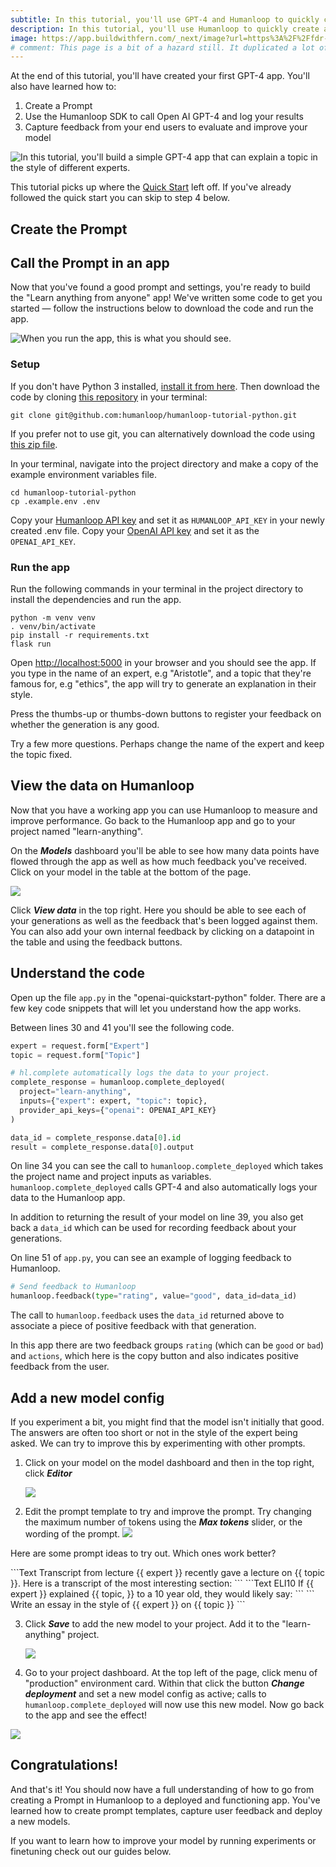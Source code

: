 ```yaml
---
subtitle: In this tutorial, you'll use GPT-4 and Humanloop to quickly create a GPT-4 chat app that explains topics in the style of different experts.
description: In this tutorial, you'll use Humanloop to quickly create a GPT-4 chat app. You'll learn how to create a Prompt, call GPT-4, and log your results. You'll also learn how to capture feedback from your end users to evaluate and improve your model.
image: https://app.buildwithfern.com/_next/image?url=https%3A%2F%2Ffdr-prod-docs-files-public.s3.amazonaws.com%2Fhttps%3A%2F%2Fhumanloop.docs.buildwithfern.com%2F2024-05-31T20%3A04%3A53.218Z%2Fassets%2Fimages%2Fb517f71-Screenshot_2022-11-08_at_16.34.54.png&w=3840&q=75
# comment: This page is a bit of a hazard still. It duplicated a lot of the quickstart, so instead i've just made that a snippet so its at least up to do. The latter parts are still showing old screenshots (and its a bit of a crappy Flask app). Tempted to nuke it.
---
```


At the end of this tutorial, you'll have created your first GPT-4 app. You'll also have learned how to:

1. Create a Prompt
2. Use the Humanloop SDK to call Open AI GPT-4 and log your results
3. Capture feedback from your end users to evaluate and improve your model

<img
  src="../../assets/images/b517f71-Screenshot_2022-11-08_at_16.34.54.png"
  alt="In this tutorial, you'll build a simple GPT-4 app that can explain a topic in the style of different experts."
/>

This tutorial picks up where the [Quick Start](./quickstart) left off. If you've already followed the quick start you can skip to step 4 below.

## Create the Prompt

<Markdown src="../../snippets/quickstart-create-prompt.mdx" />

## Call the Prompt in an app

Now that you've found a good prompt and settings, you're ready to build the "Learn anything from anyone" app! We've written some code to get you started — follow the instructions below to download the code and run the app.

<img
  src="../../assets/images/b517f71-Screenshot_2022-11-08_at_16.34.54.png"
  alt="When you run the app, this is what you should see."
/>

### Setup

If you don't have Python 3 installed, [install it from here](https://www.python.org/downloads/). Then download the code by cloning [this repository](https://github.com/humanloop/humanloop-tutorial-python) in your terminal:

```Text Python Tutorial
git clone git@github.com:humanloop/humanloop-tutorial-python.git
```

If you prefer not to use git, you can alternatively download the code using [this zip file](https://github.com/humanloop/humanloop-tutorial-python/archive/refs/heads/main.zip).

In your terminal, navigate into the project directory and make a copy of the example environment variables file.

```Text Bash
cd humanloop-tutorial-python
cp .example.env .env
```

Copy your [Humanloop API key](https://app.humanloop.com/account/settings) and set it as `HUMANLOOP_API_KEY` in your newly created .env file. Copy your [OpenAI API key](https://beta.openai.com/account/api-keys) and set it as the `OPENAI_API_KEY`.

### Run the app

Run the following commands in your terminal in the project directory to install the dependencies and run the app.

```
python -m venv venv
. venv/bin/activate
pip install -r requirements.txt
flask run
```

Open [http://localhost:5000](http://localhost:5000) in your browser and you should see the app. If you type in the name of an expert, e.g "Aristotle", and a topic that they're famous for, e.g "ethics", the app will try to generate an explanation in their style.

Press the thumbs-up or thumbs-down buttons to register your feedback on whether the generation is any good.

Try a few more questions. Perhaps change the name of the expert and keep the topic fixed.

## View the data on Humanloop

Now that you have a working app you can use Humanloop to measure and improve performance. Go back to the Humanloop app and go to your project named "learn-anything".

On the **_Models_** dashboard you'll be able to see how many data points have flowed through the app as well as how much feedback you've received. Click on your model in the table at the bottom of the page.

<img src="../../assets/images/1862c45-image.png" />

Click **_View data_** in the top right. Here you should be able to see each of your generations as well as the feedback that's been logged against them. You can also add your own internal feedback by clicking on a datapoint in the table and using the feedback buttons.

## Understand the code

Open up the file `app.py` in the "openai-quickstart-python" folder. There are a few key code snippets that will let you understand how the app works.

Between lines 30 and 41 you'll see the following code.

```python
expert = request.form["Expert"]
topic = request.form["Topic"]

# hl.complete automatically logs the data to your project.
complete_response = humanloop.complete_deployed(
  project="learn-anything",
  inputs={"expert": expert, "topic": topic},
  provider_api_keys={"openai": OPENAI_API_KEY}
)

data_id = complete_response.data[0].id
result = complete_response.data[0].output
```

On line 34 you can see the call to `humanloop.complete_deployed` which takes the project name and project inputs as variables. `humanloop.complete_deployed` calls GPT-4 and also automatically logs your data to the Humanloop app.

In addition to returning the result of your model on line 39, you also get back a `data_id` which can be used for recording feedback about your generations.

On line 51 of `app.py`, you can see an example of logging feedback to Humanloop.

```python
# Send feedback to Humanloop
humanloop.feedback(type="rating", value="good", data_id=data_id)
```

The call to `humanloop.feedback` uses the `data_id` returned above to associate a piece of positive feedback with that generation.

In this app there are two feedback groups `rating` (which can be `good` or `bad`) and `actions`, which here is the copy button and also indicates positive feedback from the user.

## Add a new model config

If you experiment a bit, you might find that the model isn't initially that good. The answers are often too short or not in the style of the expert being asked. We can try to improve this by experimenting with other prompts.

1. Click on your model on the model dashboard and then in the top right, click **_Editor_**

   <img src="../../assets/images/bda508f-image.png" />

2. Edit the prompt template to try and improve the prompt. Try changing the maximum number of tokens using the **_Max tokens_** slider, or the wording of the prompt.
   <img src="../../assets/images/299c597-image.png" />

Here are some prompt ideas to try out. Which ones work better?

<CodeBlocks>
  ```Text Transcript from lecture
  {{ expert }} recently gave a lecture on {{ topic }}. Here is a transcript of the
  most interesting section: ``` ```Text ELI10 If {{ expert }} explained {{
    topic,
  }} to a 10 year old, they would likely say: ``` ``` Write an essay in the style
  of {{ expert }} on {{ topic }}
  ```
</CodeBlocks>

3. Click **_Save_** to add the new model to your project. Add it to the "learn-anything" project.

   <img src="../../assets/images/3e8c1b7-image.png" />

4. Go to your project dashboard. At the top left of the page, click menu of "production" environment card. Within that click the button **_Change deployment_** and set a new model config as active; calls to `humanloop.complete_deployed` will now use this new model. Now go back to the app and see the effect!

<img src="../../assets/images/40ee971-image.png" />

## Congratulations!

And that's it! You should now have a full understanding of how to go from creating a Prompt in Humanloop to a deployed and functioning app. You've learned how to create prompt templates, capture user feedback and deploy a new models.

If you want to learn how to improve your model by running experiments or finetuning check out our guides below.
